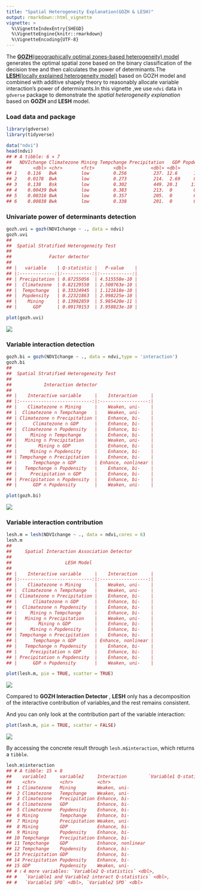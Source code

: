 ```yaml
---
title: "Spatial Heterogeneity Explanation(GOZH & LESH)"
output: rmarkdown::html_vignette
vignette: >
  %\VignetteIndexEntry{SHEGD}
  %\VignetteEngine{knitr::rmarkdown}
  %\VignetteEncoding{UTF-8}
---
```




The [**GOZH**(geographically optimal zones-based heterogeneity) model](https://doi.org/10.1016/j.isprsjprs.2022.01.009) generates the optimal spatial zone based on the binary classification of the decision tree and then calculates the power of determinants.The [**LESH**(locally explained heterogeneity model)](https://doi.org/10.1080/17538947.2023.2271883) based on GOZH model and combined with additive shapely theory to reasonably allocate variable interaction's power of determinants.In this vignette ,we use `ndvi` data in `gdverse` package to demonstrate the *spatial heterogeneity explanation* based on **GOZH** and **LESH** model.

### Load data and package


``` r
library(gdverse)
library(tidyverse)

data("ndvi")
head(ndvi)
## # A tibble: 6 × 7
##   NDVIchange Climatezone Mining Tempchange Precipitation   GDP Popdensity
##        <dbl> <chr>       <fct>       <dbl>         <dbl> <dbl>      <dbl>
## 1    0.116   Bwk         low         0.256          237. 12.6      1.45  
## 2    0.0178  Bwk         low         0.273          214.  2.69     0.801 
## 3    0.138   Bsk         low         0.302          449. 20.1     11.5   
## 4    0.00439 Bwk         low         0.383          213.  0        0.0462
## 5    0.00316 Bwk         low         0.357          205.  0        0.0748
## 6    0.00838 Bwk         low         0.338          201.  0        0.549
```

### Univariate power of determinants detection


``` r
gozh.uvi = gozh(NDVIchange ~ ., data = ndvi)
gozh.uvi
## 
##  Spatial Stratified Heterogeneity Test 
##  
##              Factor detector            
## 
## |   variable    | Q-statistic |   P-value    |
## |:-------------:|:-----------:|:------------:|
## | Precipitation | 0.87255056  | 4.515558e-10 |
## |  Climatezone  | 0.82129550  | 2.500763e-10 |
## |  Tempchange   | 0.33324945  | 1.121618e-10 |
## |  Popdensity   | 0.22321863  | 2.998225e-10 |
## |    Mining     | 0.13982859  | 5.985420e-11 |
## |      GDP      | 0.09170153  | 3.958823e-10 |
```

``` r
plot(gozh.uvi)
```

![](../man/figures/shegd/gozh_uni-1.png)

### Variable interaction detection


``` r
gozh.bi = gozh(NDVIchange ~ ., data = ndvi,type = 'interaction')
gozh.bi
## 
##  Spatial Stratified Heterogeneity Test 
##  
##            Interaction detector         
## 
## |    Interactive variable     |    Interaction     |
## |:---------------------------:|:------------------:|
## |    Climatezone ∩ Mining     |    Weaken, uni-    |
## |  Climatezone ∩ Tempchange   |    Weaken, uni-    |
## | Climatezone ∩ Precipitation |    Enhance, bi-    |
## |      Climatezone ∩ GDP      |    Enhance, bi-    |
## |  Climatezone ∩ Popdensity   |    Enhance, bi-    |
## |     Mining ∩ Tempchange     |    Enhance, bi-    |
## |   Mining ∩ Precipitation    |    Weaken, uni-    |
## |        Mining ∩ GDP         |    Enhance, bi-    |
## |     Mining ∩ Popdensity     |    Enhance, bi-    |
## | Tempchange ∩ Precipitation  |    Enhance, bi-    |
## |      Tempchange ∩ GDP       | Enhance, nonlinear |
## |   Tempchange ∩ Popdensity   |    Enhance, bi-    |
## |     Precipitation ∩ GDP     |    Enhance, bi-    |
## | Precipitation ∩ Popdensity  |    Enhance, bi-    |
## |      GDP ∩ Popdensity       |    Weaken, uni-    |
```

``` r
plot(gozh.bi)
```

![](../man/figures/shegd/gozh_bi-1.png)

### Variable interaction contribution


``` r
lesh.m = lesh(NDVIchange ~ ., data = ndvi,cores = 6)
lesh.m
## 
##     Spatial Interaction Association Detector    
##  
##                    LESH Model                     
## 
## |    Interactive variable     |    Interaction     |
## |:---------------------------:|:------------------:|
## |    Climatezone ∩ Mining     |    Weaken, uni-    |
## |  Climatezone ∩ Tempchange   |    Weaken, uni-    |
## | Climatezone ∩ Precipitation |    Enhance, bi-    |
## |      Climatezone ∩ GDP      |    Enhance, bi-    |
## |  Climatezone ∩ Popdensity   |    Enhance, bi-    |
## |     Mining ∩ Tempchange     |    Enhance, bi-    |
## |   Mining ∩ Precipitation    |    Weaken, uni-    |
## |        Mining ∩ GDP         |    Enhance, bi-    |
## |     Mining ∩ Popdensity     |    Enhance, bi-    |
## | Tempchange ∩ Precipitation  |    Enhance, bi-    |
## |      Tempchange ∩ GDP       | Enhance, nonlinear |
## |   Tempchange ∩ Popdensity   |    Enhance, bi-    |
## |     Precipitation ∩ GDP     |    Enhance, bi-    |
## | Precipitation ∩ Popdensity  |    Enhance, bi-    |
## |      GDP ∩ Popdensity       |    Weaken, uni-    |
```

``` r
plot(lesh.m, pie = TRUE, scatter = TRUE)
```

![](../man/figures/shegd/lesh-1.png)

Compared to **GOZH Interaction Detector** , **LESH** only has a decomposition of the interactive contribution of variables,and the rest remains consistent.

And you can only look at the contribution part of the variable interaction:


``` r
plot(lesh.m, pie = TRUE, scatter = FALSE)
```

![](../man/figures/shegd/lesh_only-1.png)

By accessing the concrete result through `lesh.m$interaction`, which returns a `tibble`.


``` r
lesh.m$interaction
## # A tibble: 15 × 8
##    variable1     variable2     Interaction        `Variable1 Q-statistics`
##    <chr>         <chr>         <chr>                                 <dbl>
##  1 Climatezone   Mining        Weaken, uni-                         0.821 
##  2 Climatezone   Tempchange    Weaken, uni-                         0.821 
##  3 Climatezone   Precipitation Enhance, bi-                         0.821 
##  4 Climatezone   GDP           Enhance, bi-                         0.821 
##  5 Climatezone   Popdensity    Enhance, bi-                         0.821 
##  6 Mining        Tempchange    Enhance, bi-                         0.140 
##  7 Mining        Precipitation Weaken, uni-                         0.140 
##  8 Mining        GDP           Enhance, bi-                         0.140 
##  9 Mining        Popdensity    Enhance, bi-                         0.140 
## 10 Tempchange    Precipitation Enhance, bi-                         0.333 
## 11 Tempchange    GDP           Enhance, nonlinear                   0.333 
## 12 Tempchange    Popdensity    Enhance, bi-                         0.333 
## 13 Precipitation GDP           Enhance, bi-                         0.873 
## 14 Precipitation Popdensity    Enhance, bi-                         0.873 
## 15 GDP           Popdensity    Weaken, uni-                         0.0917
## # ℹ 4 more variables: `Variable2 Q-statistics` <dbl>,
## #   `Variable1 and Variable2 interact Q-statistics` <dbl>,
## #   `Variable1 SPD` <dbl>, `Variable2 SPD` <dbl>
```
